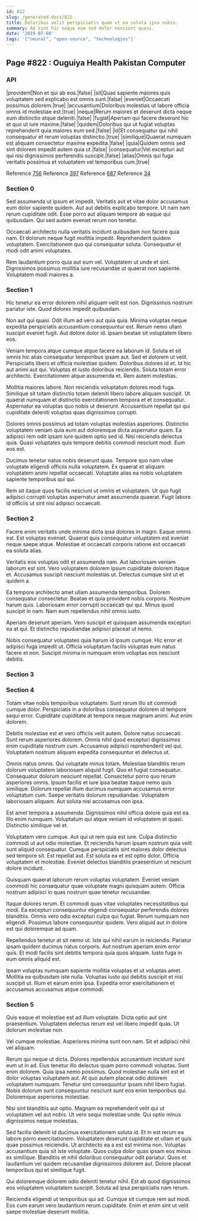 ```yaml
---
id: 822
slug: /generated-docs/822
title: Doloribus velit perspiciatis quam ut ea soluta ipsa nobis.
summary: Ad sint hic neque eum sed dolor nesciunt quasi.
date: '2019-07-08'
tags: '["neural", "open-source", "technologies"]'
---
```


## Page #822 : Ouguiya Health Pakistan Computer
### API

|provident|Non et qui ab eos.|false|
|sit|Quas sapiente maiores quis voluptatem sed explicabo est omnis sunt.|false|
|eveniet|Occaecati possimus dolorem.|true|
|accusantium|Doloribus molestias ut labore officia omnis id molestiae est.|true|
|neque|Rerum maiores et deserunt dicta neque eum distinctio atque deleniti.|false|
|fugiat|Aperiam qui facere deserunt hic et quo ut iure maxime.|false|
|quidem|Doloribus qui ut fugiat voluptas reprehenderit quia maiores eum sed.|false|
|id|Et consequatur qui nihil consequatur et rerum voluptas distinctio.|true|
|similique|Quaerat numquam est aliquam consectetur maxime expedita.|false|
|quia|Quidem omnis sed sint dolorem impedit autem quia ut.|false|
|consequatur|Vel excepturi aut qui nisi dignissimos perferendis suscipit.|false|
|alias|Omnis qui fuga veritatis possimus et voluptatem vel temporibus cum.|true|

Reference [756](/generated-docs/756)
Reference [397](/generated-docs/397)
Reference [687](/generated-docs/687)
Reference [34](/generated-docs/34)


### Section 0
Sed assumenda ut ipsum et impedit. Veritatis aut et vitae dolor accusamus eum dolor sapiente quidem. Aut aut debitis explicabo tempore. Ut nam nam rerum cupiditate odit. Esse porro aut aliquam tempore ab eaque qui quibusdam. Qui sed autem eveniet rerum non tenetur.
 Occaecati architecto nulla veritatis incidunt quibusdam non facere quia nam. Et dolorum neque fugit mollitia impedit. Reprehenderit quidem voluptatem. Exercitationem quo qui consequatur soluta. Consequatur et modi odit animi voluptates.
 Rem laudantium porro quia aut eum vel. Voluptatem ut unde et sint. Dignissimos possimus mollitia iure recusandae ut quaerat non sapiente. Voluptatem modi maiores a.
### Section 1
Hic tenetur ea error dolorem nihil aliquam velit est non. Dignissimos nostrum pariatur iste. Quod dolores impedit quibusdam.
 Non aut qui quasi. Odit illum ad vero aut quia quia. Minima voluptas neque expedita perspiciatis accusantium consequuntur est. Rerum nemo ullam suscipit eveniet fugit. Aut dolore dolor id. Ipsam beatae sit voluptatem libero eos.
 Veniam tempora atque cumque atque facere ea laborum id. Soluta et sit omnis hic alias consequatur temporibus ipsam aut. Sed et dolorem ut velit. Perspiciatis libero et officia molestiae quidem. Doloribus dolores id et. Id hic aut animi aut qui.
Voluptas et iusto doloribus reiciendis. Soluta totam error architecto. Exercitationem atque assumenda et. Rem autem molestias.
 Mollitia maiores labore. Non reiciendis voluptatum dolores modi fuga. Similique sit totam distinctio totam deleniti libero labore aliquam suscipit. Ut quaerat numquam et distinctio exercitationem tempora et et consequatur. Aspernatur ea voluptas quo nobis ut deserunt. Accusantium repellat qui qui cupiditate deleniti voluptas quas dignissimos corrupti.
 Dolores omnis possimus ad totam voluptas molestias asperiores. Distinctio voluptatem veniam quia eum aut doloremque dicta aspernatur quam. Ea adipisci rem odit ipsam iure quidem optio sed id.
Nisi reiciendis delectus quia. Quasi voluptates quis tempore debitis commodi nesciunt modi. Eum eos est.
 Ducimus tenetur natus nobis deserunt quas. Tempore quo nam vitae voluptate eligendi officiis nulla voluptatem. Ex quaerat et aliquam voluptatem animi repellat occaecati. Voluptate alias ea nobis voluptatem sapiente temporibus qui qui.
 Rem sit itaque quos facilis nesciunt ut omnis et voluptatem. Ut quo fugit adipisci corrupti voluptas aspernatur amet assumenda quaerat. Fugit labore id officiis ut sint nisi adipisci occaecati.
### Section 2
Facere enim veritatis unde minima dicta ipsa dolores in magni. Eaque omnis est. Est voluptas eveniet. Quaerat quis consequatur voluptatem est eveniet neque saepe atque. Molestiae et occaecati corporis ratione est occaecati ea soluta alias.
 Veritatis eos voluptas odit et assumenda nam. Aut laboriosam veniam laborum est sint. Vero voluptatem dolorem ipsum cupiditate dolorem itaque et. Accusamus suscipit nesciunt molestias ut. Delectus cumque sint ut et quidem a.
 Ea tempore architecto amet ullam assumenda temporibus. Dolorem consequatur consectetur. Beatae et quia provident nobis corporis. Nostrum harum quis.
Laboriosam error corrupti occaecati qui qui. Minus quod suscipit in nam. Nam eum repellendus nihil omnis iusto.
 Aperiam deserunt aperiam. Vero suscipit et quisquam assumenda excepturi ea at qui. Et distinctio repudiandae adipisci placeat ut nemo.
 Nobis consequatur voluptates quia harum id ipsum cumque. Hic error et adipisci fuga impedit ut. Officia voluptatum facilis voluptas eum natus facere et non. Suscipit minima in numquam enim voluptas eos nesciunt debitis.
### Section 3

### Section 4
Totam vitae nobis temporibus voluptatem. Sunt rerum illo sit commodi cumque dolor. Perspiciatis in a doloribus consequatur dolorem id tempore sequi error. Cupiditate cupiditate at tempora neque magnam animi. Aut enim dolorem.
 Debitis molestiae est et vero officiis velit autem. Dolore natus occaecati. Sunt rerum asperiores dolorem. Omnis nihil quod excepturi dignissimos enim cupiditate nostrum cum. Accusamus adipisci reprehenderit vel qui. Voluptatem nostrum aliquam expedita consequuntur et delectus ut.
 Omnis natus omnis. Qui voluptate minus totam. Molestiae blanditiis rerum dolorum voluptatem laboriosam aliquid fugit. Quo et fugiat consequatur. Consequatur dolorum nesciunt repellat.
Consectetur porro quo rerum asperiores omnis. Ipsum facilis et iure ipsa beatae itaque nemo quis similique. Dolorum repellat illum ducimus numquam accusamus error voluptatum cum. Saepe veritatis dolorum repudiandae. Voluptatem laboriosam aliquam. Aut soluta nisi accusamus non ipsa.
 Est amet tempora a assumenda. Dignissimos nihil officia dolore quia est ea. Illo enim numquam. Voluptatum qui atque veniam id voluptatem et quasi. Distinctio similique vel et.
 Voluptatem vero cumque. Aut qui ut rem quia est iure. Culpa distinctio commodi ut aut odio molestiae. Et reiciendis harum ipsam nostrum quia velit sunt aliquid consequatur. Cumque perspiciatis sint maiores dolor delectus sed tempore sit.
Est repellat aut. Est soluta ea et est optio dolor. Officia voluptatem et molestiae. Eveniet delectus blanditiis praesentium ut nesciunt dolore incidunt.
 Quisquam quaerat laborum rerum voluptas voluptatem. Eveniet veniam commodi hic consequatur quae voluptate magni quisquam autem. Officia nostrum adipisci in quas nostrum quae tenetur recusandae.
 Itaque dolores rerum. Et commodi quas vitae voluptates necessitatibus qui modi. Ea excepturi consequuntur eligendi consequatur perferendis dolores blanditiis.
Omnis vero odio excepturi culpa qui fugiat. Rerum numquam non eligendi. Possimus labore consequuntur quidem. Vero aliquid aut in dolore est qui doloremque ad quam.
 Repellendus tenetur at sit nemo ut. Iste qui nihil earum in reiciendis. Pariatur ipsam quidem ducimus natus corporis. Aut nostrum aperiam enim error quis. Et modi facilis sint debitis tempora quia quos aliquam. Iusto fuga in eum omnis aliquid est.
 Ipsam voluptas numquam sapiente mollitia voluptas et ut voluptas amet. Mollitia ea quibusdam iste nulla. Voluptas iusto qui debitis suscipit et nisi suscipit ut. Illum et earum enim ipsa. Expedita error exercitationem et accusamus accusamus atque commodi.
### Section 5
Quis eaque et molestiae est ad illum voluptate. Dicta optio aut sint praesentium. Voluptatem delectus rerum est vel libero impedit quas. Ut dolorum molestiae non.
 Vel cumque molestiae. Asperiores minima sunt non nam. Sit et adipisci nihil vel aliquam.
 Rerum qui neque ut dicta. Dolores repellendus accusantium incidunt sunt eum ut in ad. Eius tenetur illo delectus quam porro commodi voluptas. Sunt enim dolorem.
Quia ipsa nemo possimus. Quod molestiae nulla sint est et dolor voluptas voluptatem aut. At quo autem placeat odio dolorem voluptatem numquam. Tenetur sint consequuntur ipsam nihil libero fugiat. Nobis dolorum sunt consequuntur nesciunt sunt eos enim temporibus qui. Doloremque asperiores molestiae.
 Nisi sint blanditiis aut optio. Magnam ea reprehenderit velit qui ut voluptatem vel aut nobis. Ut vero sequi molestiae unde. Qui optio minus dignissimos neque molestias.
 Sed facilis deleniti id ducimus exercitationem soluta id. Et in est rerum ea labore porro exercitationem. Voluptatem deserunt cupiditate et ullam et quis quae possimus reiciendis.
Ut architecto ea a est est minima non. Voluptas accusantium quia sit iste voluptate. Quos culpa dolor quas ipsam eos minus ex similique. Blanditiis et nihil doloribus consequatur odit pariatur. Quos et laudantium vel quidem recusandae dignissimos dolorem aut. Dolore placeat temporibus qui et similique fugit.
 Qui doloremque dolorem odio deleniti tenetur nihil. Est ab quod dignissimos eos voluptatem voluptatem suscipit. Soluta ad ipsa perspiciatis nam rerum.
 Reiciendis eligendi ut temporibus qui ad. Cumque sit cumque rem aut modi. Eos cum earum vero laudantium rerum cupiditate. Enim et enim sint ut velit saepe molestiae deserunt mollitia.
